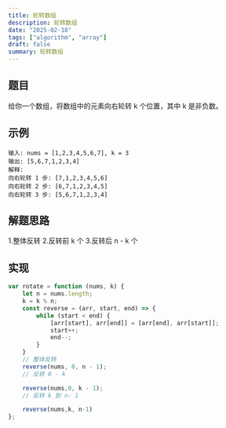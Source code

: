 ```yaml
---
title: 轮转数组
description: 轮转数组
date: "2025-02-18"
tags: ["algorithm", "array"]
draft: false
summary: 轮转数组
---
```


## 题目

给你一个数组，将数组中的元素向右轮转 k 个位置，其中 k 是非负数。

## 示例

```
输入: nums = [1,2,3,4,5,6,7], k = 3
输出: [5,6,7,1,2,3,4]
解释:
向右轮转 1 步: [7,1,2,3,4,5,6]
向右轮转 2 步: [6,7,1,2,3,4,5]
向右轮转 3 步: [5,6,7,1,2,3,4]
```

## 解题思路
1.整体反转
2.反转前 k 个
3.反转后 n - k 个   


## 实现
```js
var rotate = function (nums, k) {
    let n = nums.length;
    k = k % n;
    const reverse = (arr, start, end) => {
        while (start < end) {
            [arr[start], arr[end]] = [arr[end], arr[start]];
            start++;
            end--;
        }
    }
    // 整体反转
    reverse(nums, 0, n - 1);
    // 反转 0 - k

    reverse(nums,0, k - 1);
    // 反转 k 到 n- 1

    reverse(nums,k, n-1)
};
```
